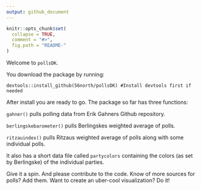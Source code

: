 ```yaml
---
output: github_document
---
```


<!-- README.md is generated from README.Rmd. Please edit that file -->

```r
knitr::opts_chunk$set(
  collapse = TRUE,
  comment = "#>",
  fig.path = "README-"
)
```

Welcome to `pollsDK`. 

You download the package by running:

`devtools::install_github(56north/pollsDK) #Install devtools first if needed`

After install you are ready to go. The package so far has three functions:

`gahner()` pulls polling data from Erik Gahners Github repository.

`berlingskebarometer()` pulls Berlingskes weighted average of polls.

`ritzauindex()` pulls Ritzaus weighted average of polls along with some individual polls.

It also has a short data file called `partycolors` containing the colors (as set by Berlingske) of the individual parties. 

Give it a spin. And please contribute to the code. Know of more sources for polls? Add them. Want to create an uber-cool visualization? Do it!
